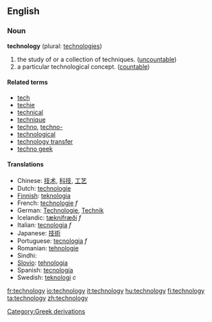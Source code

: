 ==English==
===Noun===
'''technology''' (plural: [[technologies]])

# the study of or a collection of techniques. ([[uncountable]])
# a particular technological concept. ([[countable]])

====Related terms====
*[[tech]]
*[[techie]]
*[[technical]]
*[[technique]]
*[[techno]], [[techno-]]
*[[technological]]
*[[technology transfer]]
*[[techno geek]]

====Translations====
*Chinese: [[技术]], [[科技]], [[工艺]]
*Dutch: [[technologie]]
*[[Finnish]]: [[teknologia]]
*French: [[technologie]] ''f''
*German: [[Technologie]], [[Technik]]
*Icelandic: [[tæknifræði]] ''f'' 
*Italian: [[tecnologia]] ''f''
*Japanese: [[技術]]
*Portuguese: [[tecnologia]] ''f''
*Romanian: [[tehnologie]]
*Sindhi: {{SDchar|ٽيڪِنِيڀِياسُ}}
*[[Slovio]]: [[tehnologia]]
*Spanish: [[tecnología]]
*Swedish: [[teknologi]] ''c''
[[Category:Greek derivations]]

[[fr:technology]]
[[io:technology]]
[[it:technology]]
[[hu:technology]]
[[fi:technology]]
[[ta:technology]]
[[zh:technology]]